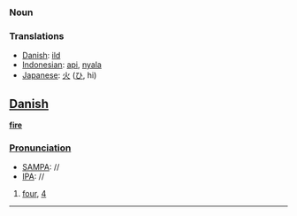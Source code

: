 === Noun ===

=== Translations ===
*[[Danish]]: [[ild]]
*[[Indonesian]]: [[api]], [[nyala]]
*[[Japanese]]: [[火]] ([[ひ]], hi)

==[[Danish]]==

'''[[fire]]'''

===[[Pronunciation]]===
*[[w:SAMPA|SAMPA]]: //
*[[w:IPA|IPA]]: //

#[[four]], [[4]]

----
